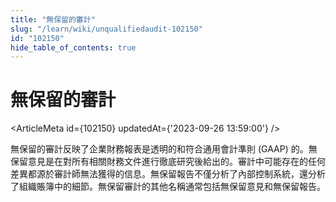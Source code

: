 ```yaml
---
title: "無保留的審計"
slug: "/learn/wiki/unqualifiedaudit-102150"
id: "102150"
hide_table_of_contents: true
---
```



# 無保留的審計

<ArticleMeta id={102150} updatedAt={'2023-09-26 13:59:00'} />
<div className='border-solid border-b border-t-0 my-4 border-[var(--ifm-color-gray-300)]' />

無保留的審計反映了企業財務報表是透明的和符合通用會計準則 (GAAP) 的。無保留意見是在對所有相關財務文件進行徹底研究後給出的。審計中可能存在的任何差異都源於審計師無法獲得的信息。無保留報告不僅分析了內部控制系統，還分析了組織賬簿中的細節。無保留審計的其他名稱通常包括無保留意見和無保留報告。
